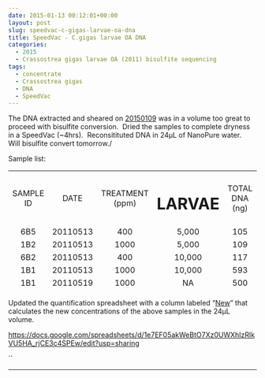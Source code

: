 ```yaml
---
date: 2015-01-13 00:12:01+00:00
layout: post
slug: speedvac-c-gigas-larvae-oa-dna
title: SpeedVac - C.gigas larvae OA DNA
categories:
  - 2015
  - Crassostrea gigas larvae OA (2011) bisulfite sequencing
tags:
  - concentrate
  - Crassostrea gigas
  - DNA
  - SpeedVac
---
```


The DNA extracted and sheared on [20150109](https://robertslab.github.io/sams-notebook/posts/2015/2015-01-09-dna-isolation-c-gigas-larvae-from-2011-noaa-oa-experiment/) was in a volume too great to proceed with bisulfite conversion.  Dried the samples to complete dryness in a SpeedVac (~4hrs).  Reconsitituted DNA in 24μL of NanoPure water.  Will bisulfite convert tomorrow./

Sample list:
<table width="263" style="height: 244px;" >
<tbody >
<tr >

<td style="text-align: center;" >SAMPLE ID
</td>

<td style="text-align: center;" >DATE
</td>

<td style="text-align: center;" >TREATMENT (ppm)
</td>

<td style="text-align: center;" ># LARVAE
</td>

<td style="text-align: center;" >TOTAL DNA (ng)
</td>
</tr>
<tr >

<td style="text-align: center;" >6B5
</td>

<td style="text-align: center;" >20110513
</td>

<td style="text-align: center;" >400
</td>

<td style="text-align: center;" >5,000
</td>

<td style="text-align: center;" >105
</td>
</tr>
<tr >

<td style="text-align: center;" >1B2
</td>

<td style="text-align: center;" >20110513
</td>

<td style="text-align: center;" >1000
</td>

<td style="text-align: center;" >5,000
</td>

<td style="text-align: center;" >109
</td>
</tr>
<tr >

<td style="text-align: center;" >6B2
</td>

<td style="text-align: center;" >20110513
</td>

<td style="text-align: center;" >400
</td>

<td style="text-align: center;" >10,000
</td>

<td style="text-align: center;" >117
</td>
</tr>
<tr >

<td style="text-align: center;" >1B1
</td>

<td style="text-align: center;" >20110513
</td>

<td style="text-align: center;" >1000
</td>

<td style="text-align: center;" >10,000
</td>

<td style="text-align: center;" >593
</td>
</tr>
<tr >

<td style="text-align: center;" >1B1
</td>

<td style="text-align: center;" >20110519
</td>

<td style="text-align: center;" >1000
</td>

<td style="text-align: center;" >NA
</td>

<td style="text-align: center;" >500
</td>
</tr>
<tr >

<td style="text-align: center;" >1B2
</td>

<td style="text-align: center;" >20110519
</td>

<td style="text-align: center;" >1000
</td>

<td style="text-align: center;" >NA
</td>

<td style="text-align: center;" >500
</td>
</tr>
<tr >

<td style="text-align: center;" >6B2
</td>

<td style="text-align: center;" >20110519
</td>

<td style="text-align: center;" >400
</td>

<td style="text-align: center;" >NA
</td>

<td style="text-align: center;" >269
</td>
</tr>
<tr >

<td style="text-align: center;" >6B1
</td>

<td style="text-align: center;" >20110519
</td>

<td style="text-align: center;" >400
</td>

<td style="text-align: center;" >NA
</td>

<td style="text-align: center;" >345
</td>
</tr>
</tbody>
</table>


Updated the quantification spreadsheet with a column labeled "[New](ug/uL)" that calculates the new concentrations of the above samples in the 24μL volume.

[https://docs.google.com/spreadsheets/d/1e7EF05akWeBtO7Xz0UWXhIzRlkVU5HA_rjCE3c4SPEw/edit?usp=sharing](https://docs.google.com/spreadsheets/d/1e7EF05akWeBtO7Xz0UWXhIzRlkVU5HA_rjCE3c4SPEw/edit?usp=sharing)

``



* * *




